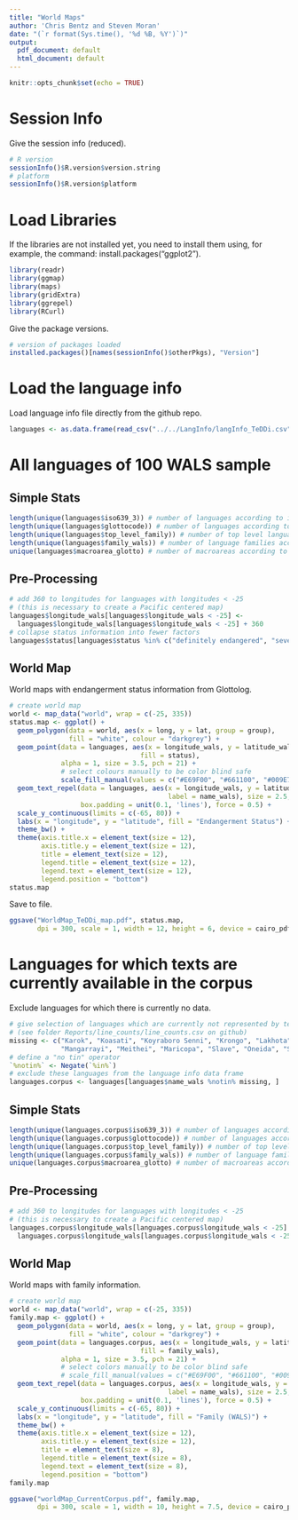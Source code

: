 ```yaml
---
title: "World Maps"
author: 'Chris Bentz and Steven Moran'
date: "(`r format(Sys.time(), '%d %B, %Y')`)"
output:
  pdf_document: default
  html_document: default
---
```


```r
knitr::opts_chunk$set(echo = TRUE)
```

# Session Info
Give the session info (reduced).
```r
# R version
sessionInfo()$R.version$version.string
# platform
sessionInfo()$R.version$platform 
```

# Load Libraries
If the libraries are not installed yet, you need to install them using, for example, the command: install.packages("ggplot2").
```r
library(readr)
library(ggmap)
library(maps)
library(gridExtra)
library(ggrepel)
library(RCurl)
```

Give the package versions.
```r
# version of packages loaded
installed.packages()[names(sessionInfo()$otherPkgs), "Version"]
```

# Load the language info 
Load language info file directly from the github repo.
```r
languages <- as.data.frame(read_csv("../../LangInfo/langInfo_TeDDi.csv"))
```
# All languages of 100 WALS sample

## Simple Stats
```r
length(unique(languages$iso639_3)) # number of languages according to iso
length(unique(languages$glottocode)) # number of languages according to glottolog
length(unique(languages$top_level_family)) # number of top level language families according to glottolog
length(unique(languages$family_wals)) # number of language families according to wals
unique(languages$macroarea_glotto) # number of macroareas according to glottolog (same as for WALS)
```
## Pre-Processing
```r
# add 360 to longitudes for languages with longitudes < -25 
# (this is necessary to create a Pacific centered map)
languages$longitude_wals[languages$longitude_wals < -25] <- 
  languages$longitude_wals[languages$longitude_wals < -25] + 360
# collapse status information into fewer factors
languages$status[languages$status %in% c("definitely endangered", "severely endangered", "critically endangered")]  <- "endangered" 
```

## World Map 
World maps with endangerment status information from Glottolog.
```r
# create world map
world <- map_data("world", wrap = c(-25, 335)) 
status.map <- ggplot() + 
  geom_polygon(data = world, aes(x = long, y = lat, group = group), 
               fill = "white", colour = "darkgrey") +
  geom_point(data = languages, aes(x = longitude_wals, y = latitude_wals, 
                                 fill = status), 
             alpha = 1, size = 3.5, pch = 21) +
             # select colours manually to be color blind safe
             scale_fill_manual(values = c("#E69F00", "#661100", "#009E73", "#F0E442")) +
  geom_text_repel(data = languages, aes(x = longitude_wals, y = latitude_wals, 
                                        label = name_wals), size = 2.5,
                  box.padding = unit(0.1, 'lines'), force = 0.5) +
  scale_y_continuous(limits = c(-65, 80)) +
  labs(x = "longitude", y = "latitude", fill = "Endangerment Status") +
  theme_bw() +
  theme(axis.title.x = element_text(size = 12),
        axis.title.y = element_text(size = 12),
        title = element_text(size = 12),
        legend.title = element_text(size = 12),
        legend.text = element_text(size = 12),
        legend.position = "bottom")
status.map
```

Save to file.
```r
ggsave("WorldMap_TeDDi_map.pdf", status.map,
       dpi = 300, scale = 1, width = 12, height = 6, device = cairo_pdf)
```
# Languages for which texts are currently available in the corpus

Exclude languages for which there is currently no data.
```r
# give selection of languages which are currently not represented by text data 
# (see folder Reports/line_counts/line_counts.csv on github)
missing <- c("Karok", "Koasati", "Koyraboro Senni", "Krongo", "Lakhota", "Lezgian", 
             "Mangarrayi", "Meithei", "Maricopa", "Slave", "Oneida", "Supiyre", "Tukang Besi")
# define a "no tin" operator
`%notin%` <- Negate(`%in%`)
# exclude these languages from the language info data frame
languages.corpus <- languages[languages$name_wals %notin% missing, ]
```

## Simple Stats
```r
length(unique(languages.corpus$iso639_3)) # number of languages according to iso
length(unique(languages.corpus$glottocode)) # number of languages according to glottolog
length(unique(languages.corpus$top_level_family)) # number of top level language families according to glottolog
length(unique(languages.corpus$family_wals)) # number of language families according to wals
unique(languages.corpus$macroarea_glotto) # number of macroareas according to glottolog (same as for WALS)
```

## Pre-Processing
```r
# add 360 to longitudes for languages with longitudes < -25 
# (this is necessary to create a Pacific centered map)
languages.corpus$longitude_wals[languages.corpus$longitude_wals < -25] <- 
  languages.corpus$longitude_wals[languages.corpus$longitude_wals < -25] + 360
```

## World Map 
World maps with family information.
```r
# create world map
world <- map_data("world", wrap = c(-25, 335)) 
family.map <- ggplot() + 
  geom_polygon(data = world, aes(x = long, y = lat, group = group), 
               fill = "white", colour = "darkgrey") +
  geom_point(data = languages.corpus, aes(x = longitude_wals, y = latitude_wals, 
                                 fill = family_wals), 
             alpha = 1, size = 3.5, pch = 21) +
             # select colors manually to be color blind safe
             # scale_fill_manual(values = c("#E69F00", "#661100", "#009E73", "#F0E442")) +
  geom_text_repel(data = languages.corpus, aes(x = longitude_wals, y = latitude_wals, 
                                        label = name_wals), size = 2.5,
                  box.padding = unit(0.1, 'lines'), force = 0.5) +
  scale_y_continuous(limits = c(-65, 80)) +
  labs(x = "longitude", y = "latitude", fill = "Family (WALS)") +
  theme_bw() +
  theme(axis.title.x = element_text(size = 12),
        axis.title.y = element_text(size = 12),
        title = element_text(size = 8),
        legend.title = element_text(size = 8),
        legend.text = element_text(size = 8),
        legend.position = "bottom")
family.map
```

```r
ggsave("worldMap_CurrentCorpus.pdf", family.map, 
       dpi = 300, scale = 1, width = 10, height = 7.5, device = cairo_pdf)
```